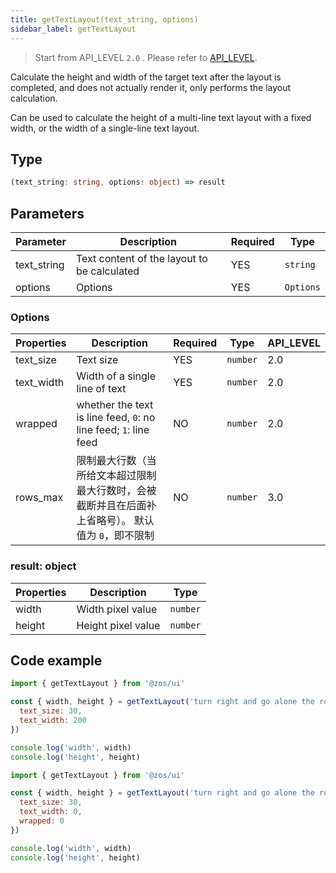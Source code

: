 ```yaml
---
title: getTextLayout(text_string, options)
sidebar_label: getTextLayout
---
```


> Start from API_LEVEL `2.0` . Please refer to [API_LEVEL](../../../../guides/framework/device/compatibility.md).

Calculate the height and width of the target text after the layout is completed, and does not actually render it, only performs the layout calculation.

Can be used to calculate the height of a multi-line text layout with a fixed width, or the width of a single-line text layout.

## Type

```ts
(text_string: string, options: object) => result
```

## Parameters

| Parameter   | Description                                 | Required | Type      |
| ----------- | ------------------------------------------- | -------- | --------- |
| text_string | Text content of the layout to be calculated | YES      | `string`  |
| options     | Options                                     | YES      | `Options` |

### Options

| Properties | Description                                                                                         | Required | Type     | API_LEVEL |
| ---------- | --------------------------------------------------------------------------------------------------- | -------- | -------- | --------- |
| text_size  | Text size                                                                                           | YES      | `number` | 2.0       |
| text_width | Width of a single line of text                                                                      | YES      | `number` | 2.0       |
| wrapped    | whether the text is line feed, `0`: no line feed; `1`: line feed                                    | NO       | `number` | 2.0       |
| rows_max   | 限制最大行数（当所给文本超过限制最大行数时，会被截断并且在后面补上省略号）。 默认值为 `0`，即不限制 | NO       | `number` | 3.0       |

### result: object

| Properties | Description        | Type     |
| ---------- | ------------------ | -------- |
| width      | Width pixel value  | `number` |
| height     | Height pixel value | `number` |

## Code example

```js
import { getTextLayout } from '@zos/ui'

const { width, height } = getTextLayout('turn right and go alone the road', {
  text_size: 30,
  text_width: 200
})

console.log('width', width)
console.log('height', height)
```

```js
import { getTextLayout } from '@zos/ui'

const { width, height } = getTextLayout('turn right and go alone the road', {
  text_size: 30,
  text_width: 0,
  wrapped: 0
})

console.log('width', width)
console.log('height', height)
```

